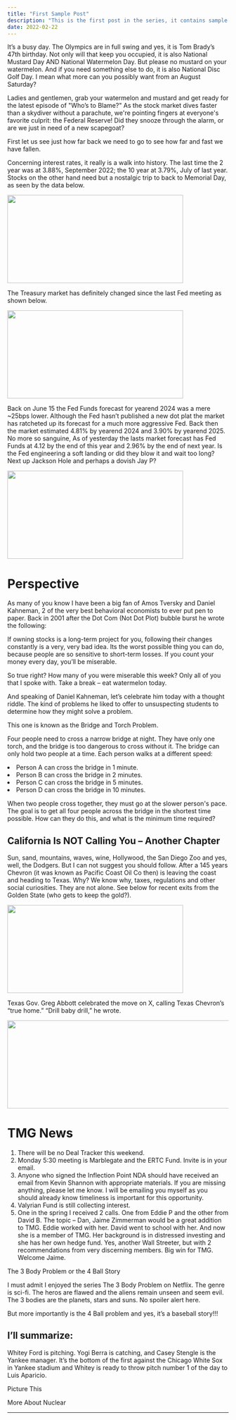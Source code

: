 ```yaml
--- 
title: "First Sample Post"
description: "This is the first post in the series, it contains sample components for now."
date: 2022-02-22
---
```



It’s a busy day. The Olympics are in full swing and yes, it is Tom Brady’s 47th birthday. Not only will that keep you occupied, it is also National Mustard Day AND National Watermelon Day. But please no mustard on your watermelon. And if you need something else to do, it is also National Disc Golf Day. I mean what more can you possibly want from an August Saturday?

<SpotlightImage
  src="/images/image.png"
  alt="Descriptive Alt Text"
  caption="This is an optional caption for the image."
  width="800"
  height="200"
/>

Ladies and gentlemen, grab your watermelon and mustard and get ready for the latest episode of "Who’s to Blame?" As the stock market dives faster than a skydiver without a parachute, we're pointing fingers at everyone's favorite culprit: the Federal Reserve! Did they snooze through the alarm, or are we just in need of a new scapegoat?

First let us see just how far back we need to go to see how far and fast we have fallen.

Concerning interest rates, it really is a walk into history. The last time the 2 year was at 3.88%, September 2022; the 10 year at 3.79%, July of last year. Stocks on the other hand need but a nostalgic trip to back to Memorial Day, as seen by the data below. 

<Image src="/images/image2.png" width="400" height="200" />

The Treasury market has definitely changed  since the last Fed meeting as shown below.

<Image src="/images/image3.png" width="400" height="200" />

Back on June 15 the Fed Funds forecast for yearend 2024 was a mere ~25bps lower. Although the Fed hasn’t published a new dot plat the market has ratcheted up its forecast for a much more aggressive Fed. Back then the market estimated 4.81% by yearend 2024 and 3.90% by yearend 2025. No more so sanguine, As of yesterday the lasts market forecast has Fed Funds at 4.12 by the end of this year and 2.96% by the end of next year. Is the Fed engineering a soft landing or did they blow it and wait too long? Next up Jackson Hole and perhaps a dovish Jay P?

<Image src="/images/image4.png" width="400" height="200" />

# Perspective
As many of you know I have been a big fan of Amos Tversky and Daniel Kahneman, 2 of the very best behavioral economists to ever put pen to paper. Back in 2001 after the Dot Com (Not Dot Plot) bubble burst he wrote the following:

<Putblockquote>If owning stocks is a long-term project for you, following their changes constantly is a very, very bad idea. Its the worst possible thing you can do, because people are so sensitive to short-term losses. If you count your money every day, you’ll be miserable.</Putblockquote>

So true right? How many of you were miserable this week? Only all of you that I spoke with. Take a break – eat watermelon today.

And speaking of Daniel Kahneman, let’s celebrate him today with a thought riddle. The kind of problems he liked to offer to unsuspecting students to determine how they might solve a problem.

This one is known as the Bridge and Torch Problem. 

Four people need to cross a narrow bridge at night. They have only one torch, and the bridge is too dangerous to cross without it. The bridge can only hold two people at a time. Each person walks at a different speed:
<br />
<li>Person A can cross the bridge in 1 minute.</li>
<li>Person B can cross the bridge in 2 minutes.</li>
<li>Person C can cross the bridge in 5 minutes.</li>
<li>Person D can cross the bridge in 10 minutes.</li>

When two people cross together, they must go at the slower person's pace. The goal is to get all four people across the bridge in the shortest time possible. How can they do this, and what is the minimum time required?

## California Is NOT Calling You – Another Chapter

Sun, sand, mountains, waves, wine, Hollywood, the San Diego Zoo and yes, well, the Dodgers. But I can not suggest you should follow. After a 145 years Chevron (it was known as Pacific Coast Oil Co then) is leaving the coast and heading to Texas. Why?  We know why, taxes, regulations and other social curiosities. They are not alone. See below for recent exits from the Golden State (who gets to keep the gold?).

<Image src="/images/image5.png" width="400" height="200" />

Texas Gov. Greg Abbott celebrated the move on X, calling Texas Chevron’s “true home.” “Drill baby drill,” he wrote.

<Image src="/images/image6.png" width="600" height="200" />

# TMG News

1. There will be no Deal Tracker this weekend.
2. Monday 5:30 meeting is Marblegate and the ERTC Fund. Invite is in your email.
3. Anyone who signed the Inflection Point NDA should have received an email from Kevin Shannon with appropriate materials. If you are missing anything, please let me know. I will be emailing you myself as you should already know timeliness is important for this opportunity.
4. Valyrian Fund is still collecting interest.
5. One in the spring I received 2 calls. One from Eddie P and the other from David B. The topic – Dan, Jaime Zimmerman would be a great addition to TMG. Eddie worked with her. David went to school with her. And now she is a member of TMG. Her background is in distressed investing and she has her own hedge fund. Yes, another Wall Streeter, but with 2 recommendations from very discerning members. Big win for TMG. Welcome Jaime.

The 3 Body Problem or the 4 Ball Story

I must admit I enjoyed the series The 3 Body Problem on Netflix. The genre is sci-fi. The heros are flawed and the aliens remain unseen and seem evil. The 3 bodies are the planets, stars and suns. No spoiler alert here. 

But more importantly is the 4 Ball problem and yes, it’s a baseball story!!!

## I’ll summarize:

Whitey Ford is pitching. Yogi Berra is catching, and Casey Stengle is the Yankee manager. It’s the bottom of the first against the Chicago White Sox in Yankee stadium and Whitey is ready to throw pitch number 1 of the day to Luis Aparicio.

Picture This

More About Nuclear

---
